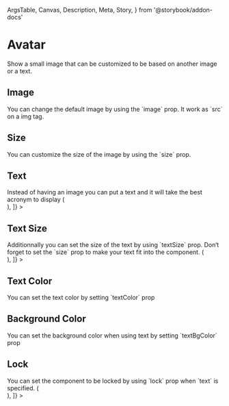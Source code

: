   ArgsTable,
  Canvas,
  Description,
  Meta,
  Story,
} from '@storybook/addon-docs'

<Meta title="Components/Avatar" component={Avatar} />

# Avatar

<Description>
  Show a small image that can be customized to be based on another image or a
  text.
</Description>

<Canvas>
  <Story name="Basic">
    <Avatar />
  </Story>
</Canvas>

## Image

<Description>
  You can change the default image by using the `image` prop. It work as `src`
  on a img tag.
</Description>

<Canvas>
  <Story name="Image">
    <Avatar image={support} />
  </Story>
</Canvas>

## Size

<Description>
  You can customize the size of the image by using the `size` prop.
</Description>

<Canvas>
  <Story name="Size">
    <Avatar size={48} />
  </Story>
</Canvas>

## Text

<Description>
  Instead of having an image you can put a text and it will take the best
  acronym to display
</Description>

<Canvas>
  <Story
    name="Text"
    decorators={[
      StoryContent => (
        <div style={{ alignItems: 'center', display: 'flex' }}>
          <StoryContent />
        </div>
      ),
    ]}
  >
    <Avatar text="Hello" mr={1} />
    <Avatar text="Hello You" />
    <Avatar text="This is a really long text for an acronym" ml={1} />
  </Story>
</Canvas>

## Text Size

<Description>
  Additionnally you can set the size of the text by using `textSize` prop.
  Don&lsquo;t forget to set the `size` prop to make your text fit into the
  component.
</Description>

<Canvas>
  <Story
    name="Text size"
    decorators={[
      StoryContent => (
        <div style={{ alignItems: 'center', display: 'flex' }}>
          <StoryContent />
        </div>
      ),
    ]}
  >
    <Avatar size={20} textSize={10} text="Hello You" mr={1} />
    <Avatar size={40} textSize={20} text="Hello You" mr={1} />
    <Avatar size={50} textSize={30} text="Hello You" mr={1} />
    <Avatar size={80} textSize={50} text="Hello You" />
  </Story>
</Canvas>

## Text Color

<Description>
  You can set the text color by setting `textColor` prop
</Description>

<Canvas>
  <Story name="text color">
    <Avatar text="Hello You" textColor="black" />
  </Story>
</Canvas>

## Background Color

<Description>
  You can set the background color when using text by setting `textBgColor` prop
</Description>

<Canvas>
  <Story name="Background color">
    <Avatar text="Hello You" textBgColor="warning" />
  </Story>
</Canvas>

## Lock

<Description>
  You can set the component to be locked by using `lock` prop when `text` is
  specified.
</Description>

<Canvas>
  <Story
    name="Lock"
    decorators={[
      StoryContent => (
        <div style={{ alignItems: 'center', display: 'flex' }}>
          <StoryContent />
        </div>
      ),
    ]}
  >
    <Avatar text="Hello You" lock mr={1} />
    <Avatar size={48} textSize={32} text="Hello You" lock />
  </Story>
</Canvas>

<ArgsTable of={Avatar} />
